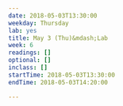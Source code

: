 ```yaml
---
date: 2018-05-03T13:30:00
weekday: Thursday
lab: yes
title: May 3 (Thu)&mdash;Lab
week: 6
readings: []
optional: []
inclass: []
startTime: 2018-05-03T13:30:00
endTime: 2018-05-03T14:20:00

---
```

